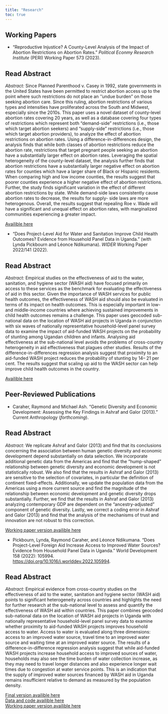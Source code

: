 ```yaml
---
title: "Research"
toc: true
---
```


## Working Papers

- "Reproductive Injustice? A County-Level Analysis of the Impact of Abortion Restrictions on Abortion Rates." *Political Econmy Research Institute* (PERI) Working Paper 573 (2023).\

::: {.callout-note appearance="simple" collapse="true"}
# Read Abstract

*Abstract: *
Since Planned Parenthood v. Casey in 1992, state governments in the United States have been permitted to restrict abortion access up to the point where such restrictions do not place an ‘’undue burden” on those seeking abortion care. Since this ruling, abortion restrictions of various types and intensities have proliferated across the South and Midwest, especially since the 2010s. This paper uses a novel dataset of county-level abortion rates covering 20 years, as well as a database covering four types of restrictions which represent both “demand-side” restrictions (i.e., those which target abortion seekers) and “supply-side” restrictions (i.e., those which target abortion providers), to analyze the effect of abortion restrictions on abortion rates. Using a difference-in-differences design, the analysis finds that while both classes of abortion restrictions reduce the abortion rate, restrictions that target pregnant people seeking an abortion have a substantially larger effect on abortion rates. Leveraging the spatial heterogeneity of the county-level dataset, the analysis further finds that abortion restrictions have a substantially larger negative effect on abortion rates for counties which have a larger share of Black or Hispanic residents. When comparing high and low income counties, the results suggest that poorer counties experience a higher negative effect of abortion restrictions. Further, the study finds significant variation in the effect of different abortion restrictions by state. While demand-side laws consistently cause abortion rates to decrease, the results for supply- side laws are more heterogenous. Overall, the results suggest that repealing Roe v. Wade will have a significant and unequal effect on abortion rates, with marginalized communities experiencing a greater impact.

:::

::: {.callout-tip appearance="simple" appearance="simple"}

[Availible here](http://dx.doi.org/10.2139/ssrn.4381662)

:::

- "Does Project-Level Aid for Water and Sanitation Improve Child Health Outcomes? Evidence from Household Panel Data in Uganda."
(with Lynda Pickbourn and Léonce Ndikumana). 
*WIDER* Working Paper 2022/141 (2022).\

::: {.callout-note appearance="simple" collapse="true"}
## Read Abstract

*Abstract: *
Empirical studies on the effectiveness of aid to the water, sanitation, and hygiene sector (WASH aid) have focused primarily on access to these services as the benchmark for evaluating the effectiveness of aid in this sector. 
Given the importance of WASH services for public health outcomes, 
the effectiveness of WASH aid should also be evaluated in terms of its impact on health outcomes. 
This is especially important in low- and middle-income countries where achieving sustained improvements in child health outcomes remains a challenge. 
This paper uses geocoded sub-national data on the location of WASH aid projects in Uganda in conjunction with six waves of nationally representative household-level panel survey data to examine the impact of aid-funded WASH projects on the probability of stunting among Ugandan children and infants. 
Analysing aid effectiveness at the sub-national level avoids the problems of cross-country heterogeneity in aid effectiveness that plagues other studies. 
Results of the difference-in-differences regression analysis suggest that proximity to an aid-funded WASH project reduces the probability of stunting by 14– 21 per cent. 
The results suggest that scaling up aid to the WASH sector can help improve child health outcomes in the country.

:::

::: {.callout-tip appearance="simple"}

[Availible here](https://doi.org/10.35188/UNU-WIDER/2022/274-4)

:::

## Peer-Reviewed Publications

- Caraher, Raymond and Michael Ash.
"Genetic Diversity and Economic Development: Assessing the Key Findings in Ashraf and Galor (2013).” 
Current Anthropology (*forthcoming*). \

::: {.callout-note appearance="simple" collapse="true"}
## Read Abstract

*Abstract: *
We replicate Ashraf and Galor (2013) and find that its conclusions concerning the association between human genetic diversity and economic development depend substantially on data selection. 
We incorporate additional genetic data from the Americas and find that the "hump-shaped" relationship between genetic diversity and economic development is not statistically robust. 
We also find that the results in Ashraf and Galor (2013) are sensitive to the selection of covariates, 
in particular the definition of continent fixed-effects. 
Additionally, we update the population data from the Americas using a more current source and find the magnitude of the relationship between economic development and genetic diversity drops substantially. 
Further, we find that the results in Ashraf and Galor (2013) analyzing contemporary GDP are dependent on the "ancestry-adjusted" component of genetic diversity. 
Lastly, we correct a coding error in Ashraf and Galor (2013) and find that the analysis of the mechanisms of trust and innovation are not robust to this correction.

:::

::: {.callout-tip appearance="simple"}

[Working paper version availible here](https://www.umass.edu/economics/publications/2018-05.pdf)

:::

- Pickbourn, Lynda, Raymond Caraher, and Léonce Ndikumana.
"Does Project-Level Foreign Aid Increase Access to Improved Water Sources? Evidence from Household Panel Data in Uganda." 
World Development 158 (2022): 105994. \
<https://doi.org/10.1016/j.worlddev.2022.105994>. \

::: {.callout-note appearance="simple" collapse="true"}
## Read Abstract

*Abstract: *
Empirical evidence from cross-country studies on the effectiveness of aid to the water, sanitation and hygiene sector (WASH aid) points to significant heterogeneity across countries and 
highlights the need for further research at the sub-national level to assess and quantify the effectiveness of WASH aid within countries. 
This paper combines geocoded sub-national data on the location of WASH aid projects in Uganda with nationally representative household-level panel survey data to examine whether proximity to aid-funded WASH projects improves household access to water. 
Access to water is evaluated along three dimensions: access to an improved water source, travel time to an improved water source and waiting time at an improved water source. 
The results of a difference-in-difference regression analysis suggest that while aid-funded WASH projects increase household access to improved sources of water, 
households may also see the time burden of water collection increase, 
as they may need to travel longer distances and also experience longer wait times due to congestion at water service points. 
This is an indication that the supply of improved water sources financed by WASH aid in Uganda remains insufficient relative to demand as measured by the population density.

:::

::: {.callout-tip appearance="simple"}

[Final version availible here](https://doi.org/10.1016/j.worlddev.2022.105994) \
[Data and code availible here](https://doi.org/10.7910/DVN/I7ASBJ) \
[Working paper version availible here](https://peri.umass.edu/images/WP554.pdf)

:::